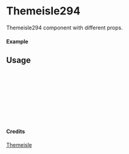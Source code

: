 
<Meta of={Themeisle294} title="Themeisle/Themeisle294" />

# Themeisle294

Themeisle294 component with different props.

#### Example

<Canvas of={Themeisle294.Primary} />

## Usage

```ts
import { Themeisle294 } from "yadl-ui";

const Example = () => {
  return (
      <Themeisle294 />
  );
};

export default Example;
```

#### Credits
[Themeisle](https://themeisle.com/illustrations/)
